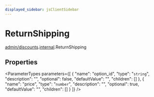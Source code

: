 ```yaml
---
displayed_sidebar: jsClientSidebar
---
```



# ReturnShipping

[admin/discounts](../../modules/admin_discounts.mdx).[internal](../../admin_discounts/modules/admin_discounts.internal.mdx).ReturnShipping

## Properties

<ParameterTypes parameters={[
  {
    "name": "option_id",
    "type": "`string`",
    "description": "",
    "optional": false,
    "defaultValue": "",
    "children": []
  },
  {
    "name": "price",
    "type": "`number`",
    "description": "",
    "optional": true,
    "defaultValue": "",
    "children": []
  }
]} />
